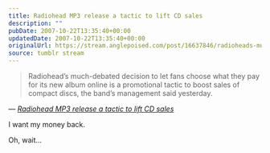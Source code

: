 ```yaml
---
title: Radiohead MP3 release a tactic to lift CD sales
description: ""
pubDate: 2007-10-22T13:35:40+00:00
updatedDate: 2007-10-22T13:35:40+00:00
originalUrl: https://stream.anglepoised.com/post/16637846/radioheads-much-debated-decision-to-let-fans
source: tumblr stream
---
```


> Radiohead&rsquo;s much-debated decision to let fans choose what they pay for its new album online is a promotional tactic to boost sales of compact discs, the band&rsquo;s management said yesterday.

— <cite>[_Radiohead MP3 release a tactic to lift CD sales_](http://www.ft.com/cms/s/0/0a9c779a-7797-11dc-9de8-0000779fd2ac.html?nclick_check=1)</cite>

I want my money back.

Oh, wait&hellip;
